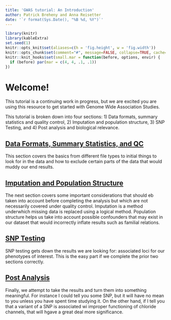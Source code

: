```yaml
---
title: 'GWAS tutorial: An Introduction'
author: Patrick Breheny and Anna Reisetter
date: '`r format(Sys.Date(), "%B %d, %Y")`'
---
```


```r
library(knitr)
library(kableExtra)
set.seed(1)
knitr::opts_knit$set(aliases=c(h = 'fig.height', w = 'fig.width'))
knitr::opts_chunk$set(comment="#", message=FALSE, collapse=TRUE, cache=FALSE, tidy=FALSE, fig.align="center")
knitr::knit_hooks$set(small.mar = function(before, options, envir) {
  if (before) par(mar = c(4, 4, .1, .1))
})
```

# Welcome!

This tutorial is a continuing work in progress, but we are excited you are using this resource to get started with Genome Wide Association Studies.

This tutorial is broken down into four sections: 1) Data formats, summary statistics and quality control, 2) Imputation and population structure, 3) SNP Testing, and 4) Post analysis and biological relevance.

## [Data Formats, Summary Statistics, and QC](gwas-1.html)

This section covers the basics from different file types to initial things to look for in the data and how to exclude certain parts of the data that would muddy our end results.

## [Imputation and Population Structure](gwas-2.html)

The next section covers some important considerations that should eb taken into account before completing the analysis but which are not necessarily covered under quality control. Imputation is a method underwhich missing data is replaced using a logical method. Population structure helps us take into account possible confounders that may exist in our dataset that would incorrectly inflate results such as familial relations.

## [SNP Testing](gwas-3.html)

SNP testing gets down the results we are looking for: associated loci for our phenotypes of interest. This is the easy part if we complete the prior two sections correctly.

## [Post Analysis](gwas-4.html)

Finally, we attempt to take the results and turn them into something meaningful. For instance I could tell you some SNP, but it will have no mean to you unless you have spent time studying it. On the other hand, if I tell you that a variant of a SNP is associated wi improper functioning of chloride channels, that will hgave a great deal more significance.